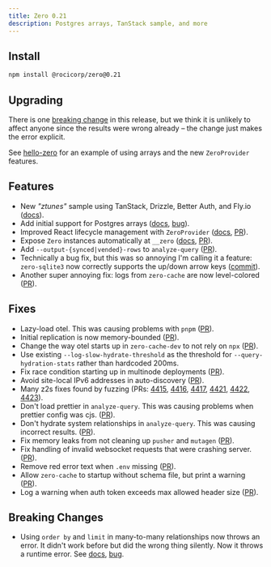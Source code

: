 ```yaml
---
title: Zero 0.21
description: Postgres arrays, TanStack sample, and more
---
```


## Install

```bash
npm install @rocicorp/zero@0.21
```

## Upgrading

There is one [breaking change](#breaking-changes) in this release, but we think it is unlikely to affect anyone since the results were wrong already – the change just makes the error explicit.

See [hello-zero](https://github.com/rocicorp/hello-zero/pull/44) for an example of using arrays and the new `ZeroProvider` features.

## Features

- New _"ztunes"_ sample using TanStack, Drizzle, Better Auth, and Fly.io ([docs](/samples#ztunes)).
- Add initial support for Postgres arrays ([docs](/docs/postgres-support#column-types), [bug](https://bugs.rocicorp.dev/issue/3617)).
- Improved React lifecycle management with `ZeroProvider` ([docs](/docs/react#zero-provider), [PR](https://github.com/rocicorp/mono/pull/4527)).
- Expose `Zero` instances automatically at `__zero` ([docs](/docs/debug/inspector#creating-an-inspector), [PR](https://github.com/rocicorp/mono/pull/4526)).
- Add `--output-{synced|vended}-rows` to `analyze-query` ([PR](https://github.com/rocicorp/mono/pull/4463)).
- Technically a bug fix, but this was so annoying I'm calling it a feature: <nobr>`zero-sqlite3`</nobr> now correctly supports the up/down arrow keys ([commit](https://github.com/rocicorp/zero-sqlite3/commit/50c7a850572d9d3d4ac26ffb2e1cca2e8c5e08b0)).
- Another super annoying fix: logs from `zero-cache` are now level-colored ([PR](https://github.com/rocicorp/mono/pull/4533)).

## Fixes

- Lazy-load otel. This was causing problems with `pnpm` ([PR](https://github.com/rocicorp/mono/pull/4492)).
- Initial replication is now memory-bounded ([PR](https://github.com/rocicorp/mono/pull/4408)).
- Change the way otel starts up in `zero-cache-dev` to not rely on `npx` ([PR](https://github.com/rocicorp/mono/pull/4448)).
- Use existing `--log-slow-hydrate-threshold` as the threshold for `--query-hydration-stats` rather than hardcoded 200ms.
- Fix race condition starting up in multinode deployments ([PR](https://github.com/rocicorp/mono/pull/4400)).
- Avoid site-local IPv6 addresses in auto-discovery ([PR](https://github.com/rocicorp/mono/pull/4414)).
- Many z2s fixes found by fuzzing (PRs: [4415](https://github.com/rocicorp/mono/pull/4415), [4416](https://github.com/rocicorp/mono/pull/4416), [4417](https://github.com/rocicorp/mono/pull/4417), [4421](https://github.com/rocicorp/mono/pull/4421), [4422](https://github.com/rocicorp/mono/pull/4422), [4423](https://github.com/rocicorp/mono/pull/4423)).
- Don't load prettier in `analyze-query`. This was causing problems when prettier config was cjs. ([PR](https://github.com/rocicorp/mono/pull/4441)).
- Don't hydrate system relationships in `analyze-query`. This was causing incorrect results. ([PR](https://github.com/rocicorp/mono/pull/4458)).
- Fix memory leaks from not cleaning up `pusher` and `mutagen` ([PR](https://github.com/rocicorp/mono/pull/4481)).
- Fix handling of invalid websocket requests that were crashing server. ([PR](https://github.com/rocicorp/mono/pull/4490)).
- Remove red error text when `.env` missing ([PR](https://github.com/rocicorp/mono/pull/4523)).
- Allow `zero-cache` to startup without schema file, but print a warning ([PR](https://github.com/rocicorp/mono/pull/4531)).
- Log a warning when auth token exceeds max allowed header size ([PR](https://github.com/rocicorp/mono/pull/4535)).

## Breaking Changes

- Using `order by` and `limit` in many-to-many relationships now throws an error. It didn't work before but did the wrong thing silently. Now it throws a runtime error. See [docs](/docs/reading-data#order-and-limit-not-supported-in-junction-relationships), [bug](https://bugs.rocicorp.dev/issue/3527).
